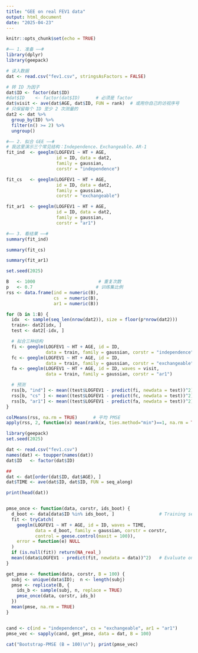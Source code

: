 ---
title: "GEE on real FEV1 data"
output: html_document
date: "2025-04-23"
---

```{r setup, include=FALSE}
knitr::opts_chunk$set(echo = TRUE)
```

```{r}
#—— 1. 准备 ——#
library(dplyr)
library(geepack)

# 读入数据
dat <- read.csv("fev1.csv", stringsAsFactors = FALSE)

# 转 ID 为因子
dat$ID <- factor(dat$ID)
#dat$ID    <- factor(dat$ID)      # 必须是 factor
dat$visit <- ave(dat$AGE, dat$ID, FUN = rank)  # 或用你自己的访视序号
# 只保留每个 ID 至少 2 次测量的
dat2 <- dat %>%
  group_by(ID) %>%
  filter(n() >= 2) %>%
  ungroup()

#—— 2. 拟合 GEE ——#
# 我这里演示三个常见结构：Independence、Exchangeable、AR-1
fit_ind  <- geeglm(LOGFEV1 ~ HT + AGE,
                   id = ID, data = dat2,
                   family = gaussian,
                   corstr = "independence")

fit_cs   <- geeglm(LOGFEV1 ~ HT + AGE,
                   id = ID, data = dat2,
                   family = gaussian,
                   corstr = "exchangeable")

fit_ar1  <- geeglm(LOGFEV1 ~ HT + AGE,
                   id = ID, data = dat2,
                   family = gaussian,
                   corstr = "ar1")

#—— 3. 看结果 ——#
summary(fit_ind)
```


```{r}
summary(fit_cs)
```


```{r}
summary(fit_ar1)

```


```{r}
set.seed(2025)

B   <- 1000                        # 重复次数
p   <- 0.7                        # 训练集比例
rss <- data.frame(ind = numeric(B),
                  cs  = numeric(B),
                  ar1 = numeric(B))

for (b in 1:B) {
  idx  <- sample(seq_len(nrow(dat2)), size = floor(p*nrow(dat2)))
  train<- dat2[idx, ]
  test <- dat2[-idx, ]

  # 拟合三种结构
  fi <- geeglm(LOGFEV1 ~ HT + AGE, id = ID,
               data = train, family = gaussian, corstr = "independence")
  fc <- geeglm(LOGFEV1 ~ HT + AGE, id = ID,
               data = train, family = gaussian, corstr = "exchangeable")
  fa <- geeglm(LOGFEV1 ~ HT + AGE, id = ID, waves = visit,
               data = train, family = gaussian, corstr = "ar1")

  # 预测
  rss[b, "ind"] <- mean((test$LOGFEV1 - predict(fi, newdata = test))^2)
  rss[b, "cs" ] <- mean((test$LOGFEV1 - predict(fc, newdata = test))^2)
  rss[b, "ar1"] <- mean((test$LOGFEV1 - predict(fa, newdata = test))^2)
}

colMeans(rss, na.rm = TRUE)      # 平均 PMSE
apply(rss, 2, function(x) mean(rank(x, ties.method="min")==1, na.rm = TRUE))

```
```{r}
library(geepack)
set.seed(2025)

dat <- read.csv("fev1.csv")        
names(dat) <- toupper(names(dat))            
dat$ID   <- factor(dat$ID)

## 
dat <- dat[order(dat$ID, dat$AGE), ]
dat$TIME <- ave(dat$ID, dat$ID, FUN = seq_along)

print(head(dat))


pmse_once <- function(data, corstr, ids_boot) {
  d_boot <- data[data$ID %in% ids_boot, ]                 # Training set
  fit <- tryCatch(
    geeglm(LOGFEV1 ~ HT + AGE, id = ID, waves = TIME,
           data = d_boot, family = gaussian, corstr = corstr,
           control = geese.control(maxit = 100)),
    error = function(e) NULL
  )
  if (is.null(fit)) return(NA_real_)
  mean((data$LOGFEV1 - predict(fit, newdata = data))^2)   # Evaluate on the whole set
}

get_pmse <- function(data, corstr, B = 100) {
  subj <- unique(data$ID);  n <- length(subj)
  pmse <- replicate(B, {
    ids_b <- sample(subj, n, replace = TRUE)
    pmse_once(data, corstr, ids_b)
  })
  mean(pmse, na.rm = TRUE)
}


cand <- c(ind = "independence", cs = "exchangeable", ar1 = "ar1")
pmse_vec <- sapply(cand, get_pmse, data = dat, B = 100)

cat("Bootstrap-PMSE (B = 100)\n"); print(pmse_vec)

```

